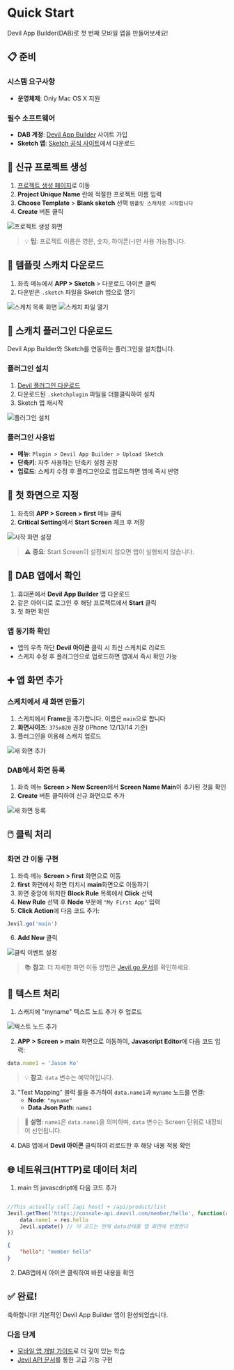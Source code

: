 # Quick Start

Devil App Builder(DAB)로 첫 번째 모바일 앱을 만들어보세요!

## 📋 준비

### 시스템 요구사항
- **운영체제**: Only Mac OS X 지원

### 필수 소프트웨어
- **DAB 계정**: [Devil App Builder](https://www.devil-app-builder.com) 사이트 가입
- **Sketch 앱**: [Sketch 공식 사이트](https://www.sketch.com/)에서 다운로드

## 🚀 신규 프로젝트 생성

1. [프로젝트 생성 페이지](https://www.devil-app-builder.com/project/new)로 이동
2. **Project Unique Name** 란에 적절한 프로젝트 이름 입력
3. **Choose Template** > **Blank sketch** 선택
   `템플릿 스캐치로 시작합니다`
4. **Create** 버튼 클릭

![프로젝트 생성 화면](/image/project-new.png)

> 💡 **팁**: 프로젝트 이름은 영문, 숫자, 하이픈(-)만 사용 가능합니다.

## 📱 템플릿 스캐치 다운로드

1. 좌측 메뉴에서 **APP > Sketch** > 다운로드 아이콘 클릭
2. 다운받은 `.sketch` 파일을 Sketch 앱으로 열기

![스케치 목록 화면](/image/sketch-list.png)
![스케치 파일 열기](/image/sketch.png)

## 🔌 스캐치 플러그인 다운로드

Devil App Builder와 Sketch를 연동하는 플러그인을 설치합니다.

### 플러그인 설치
1. [Devil 플러그인 다운로드](https://img.deavil.com/plugin/devil_plugin.sketchplugin.zip)
2. 다운로드된 `.sketchplugin` 파일을 더블클릭하여 설치
3. Sketch 앱 재시작

![플러그인 설치](/image/sketch-plugin.png)

### 플러그인 사용법
- **메뉴**: `Plugin > Devil App Builder > Upload Sketch`
- **단축키**: 자주 사용하는 단축키 설정 권장
- **업로드**: 스케치 수정 후 플러그인으로 업로드하면 앱에 즉시 반영

## 🎯 첫 화면으로 지정

1. 좌측의 **APP > Screen > first** 메뉴 클릭
2. **Critical Setting**에서 **Start Screen** 체크 후 저장

![시작 화면 설정](/image/screen-setting.png)

> ⚠️ **중요**: Start Screen이 설정되지 않으면 앱이 실행되지 않습니다.

## 📲 DAB 앱에서 확인

1. 휴대폰에서 **Devil App Builder** 앱 다운로드
2. 같은 아이디로 로그인 후 해당 프로젝트에서 **Start** 클릭
3. 첫 화면 확인

### 앱 동기화 확인
- 앱의 우측 하단 **Devil 아이콘** 클릭 시 최신 스케치로 리로드
- 스케치 수정 후 플러그인으로 업로드하면 앱에서 즉시 확인 가능

## ➕ 앱 화면 추가

### 스케치에서 새 화면 만들기
1. 스케치에서 **Frame**을 추가합니다. 이름은 `main`으로 합니다
2. **화면사이즈**: `375x820` 권장 (iPhone 12/13/14 기준)
3. 플러그인을 이용해 스캐치 업로드

![새 화면 추가](/image/sketch-main-add.png)

### DAB에서 화면 등록
1. 좌측 메뉴 **Screen > New Screen**에서 **Screen Name Main**이 추가된 것을 확인
2. **Create** 버튼 클릭하여 신규 화면으로 추가

![새 화면 등록](/image/new-screen.png)

## 🖱️ 클릭 처리

### 화면 간 이동 구현
1. 좌측 메뉴 **Screen > first** 화면으로 이동
2. **first** 화면에서 화면 터치시 **main**화면으로 이동하기
3. 화면 중앙에 위치한 **Block Rule** 목록에서 **Click** 선택
4. **New Rule** 선택 후 **Node** 부분에 `"My First App"` 입력
5. **Click Action**에 다음 코드 추가:

```js filename="Click Action"
Jevil.go('main')
```

6. **Add New** 클릭

![클릭 이벤트 설정](/image/click-mapping.png)

> 📚 **참고**: 더 자세한 화면 이동 방법은 [Jevil.go 문서](/ko/mobileapp/jevil/screenmove#jevilgo)를 확인하세요.

## 📝 텍스트 처리

1. 스캐치에 "myname" 텍스트 노드 추가 후 업로드

![텍스트 노드 추가](/image/myname-text.png)

2. **APP > Screen > main** 화면으로 이동하여, **Javascript Editor**에 다음 코드 입력:

```js filename="Javascript"
data.name1 = 'Jason Ko'
```

> 💡 **참고**: `data` 변수는 예약어입니다.

3. "Text Mapping" 블럭 룰을 추가하여 `data.name1`과 `myname` 노드를 연결:
   - **Node**: `"myname"`
   - **Data Json Path**: `name1`

> 📝 **설명**: `name1`은 `data.name1`을 의미하며, `data` 변수는 Screen 단위로 내장되어 선언됩니다.

4. DAB 앱에서 **Devil 아이콘** 클릭하여 리로드한 후 해당 내용 적용 확인

## 🌐 네트워크(HTTP)로 데이터 처리

1. main 의 javascdript에 다음 코드 추가
```js filename="HTTP Get with pre-defined api host"

//This actually call [api host] + /api/product/list
Jevil.getThen('https://console-api.deavil.com/member/hello', function(res) {
    data.name1 = res.hello
    Jevil.update() // 이 코드는 현재 data상태를 앱 화면에 반영한다
})
```

``` json filename="https://console-api.deavil.com/member/hello"
{
    "hello": "member hello"
}
```
2. DAB앱에서 아이콘 클릭하여 바뀐 내용을 확인

## ✅ 완료!

축하합니다! 기본적인 Devil App Builder 앱이 완성되었습니다.

### 다음 단계
- [모바일 앱 개발 가이드](/ko/mobileapp/introduction)로 더 깊이 있는 학습
- [Jevil API 문서](/ko/mobileapp/jevil/introduction)를 통한 고급 기능 구현



